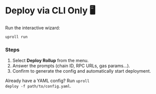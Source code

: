 
# Deploy via CLI Only 🖥️

Run the interactive wizard:

```bash
uproll run
```

### Steps

1. Select **Deploy Rollup** from the menu.
2. Answer the prompts (chain ID, RPC URLs, gas params…).
3. Confirm to generate the config and automatically start deployment.

<Callout type="tip">Already have a YAML config? Run <code>uproll deploy -f path/to/config.yaml</code>.</Callout> 